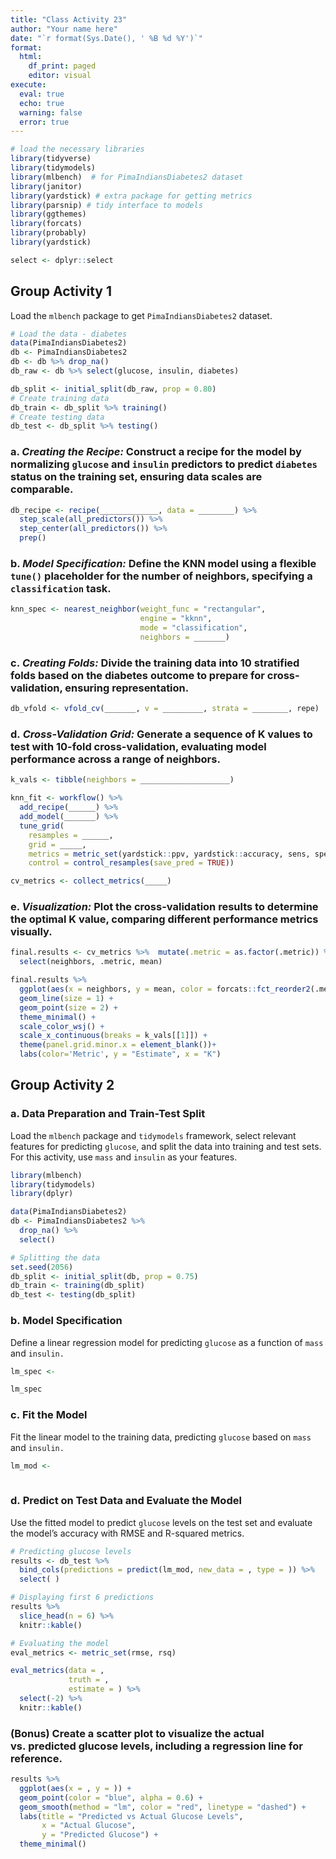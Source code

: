 ```yaml
---
title: "Class Activity 23"
author: "Your name here"
date: "`r format(Sys.Date(), ' %B %d %Y')`"
format:
  html:
    df_print: paged
    editor: visual
execute: 
  eval: true
  echo: true
  warning: false
  error: true
---
```


```r
# load the necessary libraries
library(tidyverse) 
library(tidymodels)
library(mlbench)  # for PimaIndiansDiabetes2 dataset
library(janitor)
library(yardstick) # extra package for getting metrics
library(parsnip) # tidy interface to models
library(ggthemes)
library(forcats)
library(probably)
library(yardstick)

select <- dplyr::select
```

## Group Activity 1

Load the `mlbench` package to get `PimaIndiansDiabetes2` dataset.

```r
# Load the data - diabetes
data(PimaIndiansDiabetes2)
db <- PimaIndiansDiabetes2
db <- db %>% drop_na() 
db_raw <- db %>% select(glucose, insulin, diabetes)

db_split <- initial_split(db_raw, prop = 0.80)
# Create training data
db_train <- db_split %>% training()
# Create testing data
db_test <- db_split %>% testing()
```

### a. *Creating the Recipe:* Construct a recipe for the model by normalizing `glucose` and `insulin` predictors to predict `diabetes` status on the training set, ensuring data scales are comparable.

```r
db_recipe <- recipe(_____________, data = ________) %>%
  step_scale(all_predictors()) %>%
  step_center(all_predictors()) %>% 
  prep()
```


### b. *Model Specification:* Define the KNN model using a flexible `tune()` placeholder for the number of neighbors, specifying a `classification` task.

```r
knn_spec <- nearest_neighbor(weight_func = "rectangular", 
                             engine = "kknn",
                             mode = "classification",
                             neighbors = _______)
```


### c. *Creating Folds:* Divide the training data into 10 stratified folds based on the diabetes outcome to prepare for cross-validation, ensuring representation.

```r
db_vfold <- vfold_cv(_______, v = _________, strata = ________, repe)
```

### d. *Cross-Validation Grid:* Generate a sequence of K values to test with 10-fold cross-validation, evaluating model performance across a range of neighbors.


```r
k_vals <- tibble(neighbors = ____________________)
```


```r
knn_fit <- workflow() %>%
  add_recipe(______) %>%
  add_model(_______) %>%
  tune_grid(
    resamples = ______, 
    grid = _____,
    metrics = metric_set(yardstick::ppv, yardstick::accuracy, sens, spec),
    control = control_resamples(save_pred = TRUE))
```


```r
cv_metrics <- collect_metrics(_____) 
```


### e. *Visualization:* Plot the cross-validation results to determine the optimal K value, comparing different performance metrics visually.

```r
final.results <- cv_metrics %>%  mutate(.metric = as.factor(.metric)) %>%
  select(neighbors, .metric, mean)

final.results %>%
  ggplot(aes(x = neighbors, y = mean, color = forcats::fct_reorder2(.metric, neighbors, mean))) +
  geom_line(size = 1) +
  geom_point(size = 2) +
  theme_minimal() +
  scale_color_wsj() + 
  scale_x_continuous(breaks = k_vals[[1]]) +
  theme(panel.grid.minor.x = element_blank())+
  labs(color='Metric', y = "Estimate", x = "K")
```



## Group Activity 2


### a. Data Preparation and Train-Test Split

Load the `mlbench` package and `tidymodels` framework, select relevant features for predicting `glucose`, and split the data into training and test sets. For this activity, use `mass` and `insulin` as your features.

```r
library(mlbench)
library(tidymodels)
library(dplyr)

data(PimaIndiansDiabetes2)
db <- PimaIndiansDiabetes2 %>% 
  drop_na() %>%
  select()

# Splitting the data
set.seed(2056)
db_split <- initial_split(db, prop = 0.75)
db_train <- training(db_split)
db_test <- testing(db_split)
```


### b. Model Specification

Define a linear regression model for predicting `glucose` as a function of `mass` and `insulin.`

```r
lm_spec <- 

lm_spec
```


### c. Fit the Model

Fit the linear model to the training data, predicting `glucose` based on `mass` and `insulin.`

```r
lm_mod <- 
  
```


### d. Predict on Test Data and Evaluate the Model

Use the fitted model to predict `glucose` levels on the test set and evaluate the model's accuracy with RMSE and R-squared metrics.

```r
# Predicting glucose levels
results <- db_test %>%
  bind_cols(predictions = predict(lm_mod, new_data = , type = )) %>%
  select( )

# Displaying first 6 predictions
results %>%
  slice_head(n = 6) %>%
  knitr::kable()

# Evaluating the model
eval_metrics <- metric_set(rmse, rsq)

eval_metrics(data = ,
             truth = ,
             estimate = ) %>%
  select(-2) %>%
  knitr::kable()
```


### (Bonus) Create a scatter plot to visualize the actual vs. predicted glucose levels, including a regression line for reference.

```r
results %>%
  ggplot(aes(x = , y = )) +
  geom_point(color = "blue", alpha = 0.6) +
  geom_smooth(method = "lm", color = "red", linetype = "dashed") +
  labs(title = "Predicted vs Actual Glucose Levels",
       x = "Actual Glucose",
       y = "Predicted Glucose") +
  theme_minimal()
```


